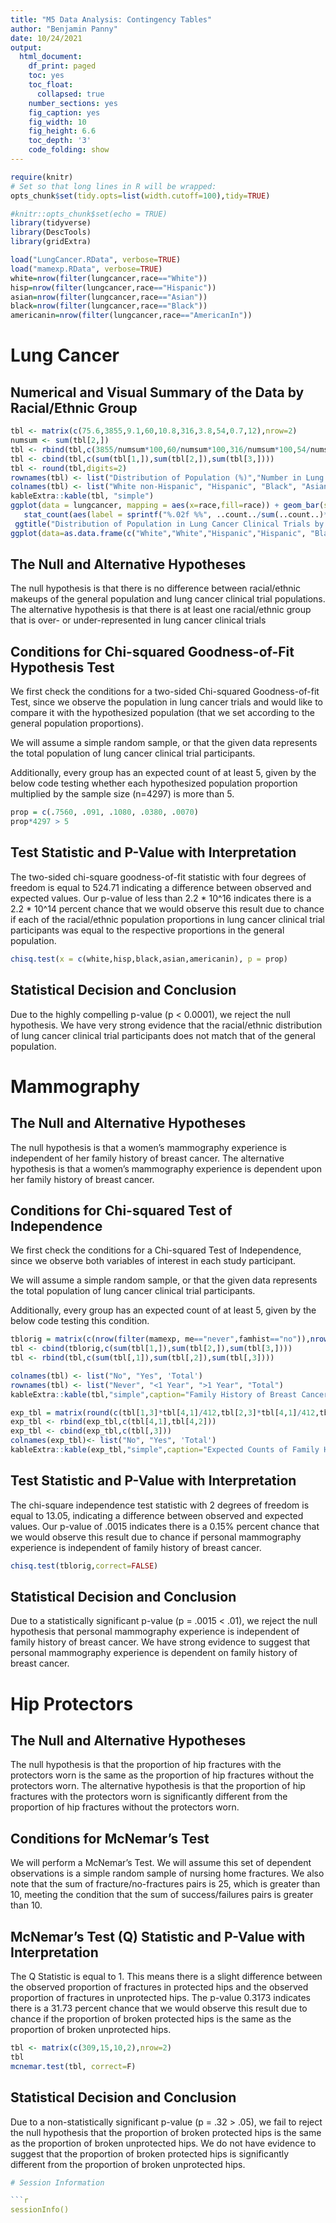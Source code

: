 ```yaml
---
title: "M5 Data Analysis: Contingency Tables"
author: "Benjamin Panny"
date: 10/24/2021
output:
  html_document:
    df_print: paged
    toc: yes
    toc_float: 
      collapsed: true
    number_sections: yes
    fig_caption: yes
    fig_width: 10
    fig_height: 6.6
    toc_depth: '3'
    code_folding: show
---
```


```r
require(knitr)
# Set so that long lines in R will be wrapped:
opts_chunk$set(tidy.opts=list(width.cutoff=100),tidy=TRUE)

#knitr::opts_chunk$set(echo = TRUE)
library(tidyverse)
library(DescTools)
library(gridExtra)

load("LungCancer.RData", verbose=TRUE)
load("mamexp.RData", verbose=TRUE)
white=nrow(filter(lungcancer,race=="White"))
hisp=nrow(filter(lungcancer,race=="Hispanic"))
asian=nrow(filter(lungcancer,race=="Asian"))
black=nrow(filter(lungcancer,race=="Black"))
americanin=nrow(filter(lungcancer,race=="AmericanIn"))
```

# Lung Cancer

## Numerical and Visual Summary of the Data by Racial/Ethnic Group

```r

tbl <- matrix(c(75.6,3855,9.1,60,10.8,316,3.8,54,0.7,12),nrow=2)
numsum <- sum(tbl[2,])
tbl <- rbind(tbl,c(3855/numsum*100,60/numsum*100,316/numsum*100,54/numsum*100,12/numsum*100))
tbl <- cbind(tbl,c(sum(tbl[1,]),sum(tbl[2,]),sum(tbl[3,])))
tbl <- round(tbl,digits=2)
rownames(tbl) <- list("Distribution of Population (%)","Number in Lung Cancer Clinical Trials", "Distribution of Population in Lung Cancer Clinical Trials (%)")
colnames(tbl) <- list("White non-Hispanic", "Hispanic", "Black", "Asian / Pacific Islander", "American Indian / Alaska Native", "Total")
kableExtra::kable(tbl, "simple")
ggplot(data = lungcancer, mapping = aes(x=race,fill=race)) + geom_bar(show.legend=F)+ theme_classic()+
   stat_count(aes(label = sprintf("%.02f %%", ..count../sum(..count..)*100)), geom = 'text', vjust = 1, color="red") +# add percent text
 ggtitle("Distribution of Population in Lung Cancer Clinical Trials by Race/Ethnicity") + xlab("Race")
ggplot(data=as.data.frame(c("White","White","Hispanic","Hispanic", "Black","Black", "Asian","Asian", "AmericanIn","AmericanIn")),aes(x=c("White","WhiteCT","Hispanic","HispanicCT", "Black","BlackCT", "Asian","AsianCT", "AmericanIn","AmericanInCT"),y=c(75.6,89.71,9.1,1.4,10.8,7.35,3.8,1.26,0.7,0.28))) +geom_col(fill=c("red","blue","orange","black", "purple","green", "grey","yellow", "brown","pink")) + ggtitle("Distribution of General Population and \nPopulation in Lung Cancer Clinical Trials (CT)") + xlab("General Population and CT Population Races") + ylab("Percentage of General or Clinical Trial (CT) Population") + theme_classic() + scale_y_continuous(limits=c(0,100),breaks=c(2,5,10,15,20,30,40,50,60,70,80,90,100))

```

## The Null and Alternative Hypotheses

The null hypothesis is that there is no difference between racial/ethnic makeups  of the general population and lung cancer clinical trial populations. The alternative hypothesis is that there is at least one racial/ethnic group that is over- or under-represented in lung cancer clinical trials

## Conditions for Chi-squared Goodness-of-Fit Hypothesis Test

We first check the conditions for a two-sided Chi-squared Goodness-of-fit Test, since we observe the population in lung cancer trials and would like to compare it with the hypothesized population (that we set according to the general population proportions).

We will assume a simple random sample, or that the given data represents the total population of lung cancer clinical trial participants.

Additionally, every group has an expected count of at least 5, given by the below code testing whether each hypothesized population proportion multiplied by the sample size (n=4297) is more than 5.

```r
prop = c(.7560, .091, .1080, .0380, .0070)
prop*4297 > 5

```

## Test Statistic and P-Value with Interpretation

The two-sided chi-square goodness-of-fit statistic with four degrees of freedom is equal to 524.71 indicating a difference between observed and expected values. Our p-value of less than 2.2 * 10^16 indicates there is a 2.2 * 10^14 percent chance that we would observe this result due to chance if each of the racial/ethnic population proportions in lung cancer clinical trial participants was equal to the respective proportions in the general population. 

```r
chisq.test(x = c(white,hisp,black,asian,americanin), p = prop)

```
## Statistical Decision and Conclusion

Due to the highly compelling p-value (p < 0.0001), we reject the null hypothesis. We have very strong evidence that the racial/ethnic distribution of lung cancer clinical trial participants does not match that of the general population.

# Mammography

## The Null and Alternative Hypotheses

The null hypothesis is that a women's mammography experience is independent of her family history of breast cancer. The alternative hypothesis is that a women's mammography experience is dependent upon her family history of breast cancer.

## Conditions for Chi-squared Test of Independence

We first check the conditions for a Chi-squared Test of Independence, since we observe both variables of interest in each study participant.

We will assume a simple random sample, or that the given data represents the total population of lung cancer clinical trial participants.

Additionally, every group has an expected count of at least 5, given by the below code testing this condition.

```r
tblorig = matrix(c(nrow(filter(mamexp, me=="never",famhist=="no")),nrow(filter(mamexp, me=="<1 year",famhist=="no")),nrow(filter(mamexp, me==">1 year",famhist=="no")),nrow(filter(mamexp, me=="never",famhist=="yes")),nrow(filter(mamexp, me=="<1 year",famhist=="yes")),nrow(filter(mamexp, me==">1 year",famhist=="yes"))),nrow=3)
tbl <- cbind(tblorig,c(sum(tbl[1,]),sum(tbl[2,]),sum(tbl[3,])))
tbl <- rbind(tbl,c(sum(tbl[,1]),sum(tbl[,2]),sum(tbl[,3])))

colnames(tbl) <- list("No", "Yes", 'Total')
rownames(tbl) <- list("Never", "<1 Year", ">1 Year", "Total")
kableExtra::kable(tbl,"simple",caption="Family History of Breast Cancer by Personal Mammography Experience")

exp_tbl = matrix(round(c(tbl[1,3]*tbl[4,1]/412,tbl[2,3]*tbl[4,1]/412,tbl[3,3]*tbl[4,1]/412,tbl[1,3]*tbl[4,2]/412,tbl[2,3]*tbl[4,2]/412,tbl[3,3]*tbl[4,2]/412),digits=2),nrow=3)
exp_tbl <- rbind(exp_tbl,c(tbl[4,1],tbl[4,2]))
exp_tbl <- cbind(exp_tbl,c(tbl[,3]))
colnames(exp_tbl)<- list("No", "Yes", 'Total')
kableExtra::kable(exp_tbl,"simple",caption="Expected Counts of Family History of Breast Cancer by Personal Mammography Experience")
```

## Test Statistic and P-Value with Interpretation

The chi-square independence test statistic with 2 degrees of freedom is equal to 13.05, indicating a difference between observed and expected values. Our p-value of .0015 indicates there is a 0.15% percent chance that we would observe this result due to chance if personal mammography experience is independent of family history of breast cancer.


```r

chisq.test(tblorig,correct=FALSE)

```

## Statistical Decision and Conclusion

Due to a statistically significant p-value (p = .0015 < .01), we reject the null hypothesis that personal mammography experience is independent of family history of breast cancer. We have strong evidence to suggest that personal mammography experience is dependent on family history of breast cancer.

# Hip Protectors

## The Null and Alternative Hypotheses

The null hypothesis is that the proportion of hip fractures with the protectors worn is the same as the proportion of hip fractures without the protectors worn. The alternative hypothesis is that the proportion of hip fractures with the protectors worn is significantly different from the proportion of hip fractures without the protectors worn.

## Conditions for McNemar's Test

We will perform a McNemar's Test. We will assume this set of dependent observations is a simple random sample of nursing home fractures. We also note that the sum of fracture/no-fractures pairs is 25, which is greater than 10, meeting the condition that the sum of success/failures pairs is greater than 10.

## McNemar's Test (Q) Statistic and P-Value with Interpretation

The Q Statistic is equal to 1. This means there is a slight difference between the observed proportion of fractures in protected hips and the observed proportion of fractures in unprotected hips. The p-value 0.3173 indicates there is a 31.73 percent chance that we would observe this result due to chance if the proportion of broken protected hips is the same as the proportion of broken unprotected hips.

```r

tbl <- matrix(c(309,15,10,2),nrow=2)
tbl
mcnemar.test(tbl, correct=F)

```

## Statistical Decision and Conclusion

Due to a non-statistically significant p-value (p = .32 > .05), we fail to reject the null hypothesis that the proportion of broken protected hips is the same as the proportion of broken unprotected hips. We do not have evidence to suggest that the proportion of broken protected hips is significantly different from the proportion of broken unprotected hips.


```r


# Session Information

```r
sessionInfo()
```
